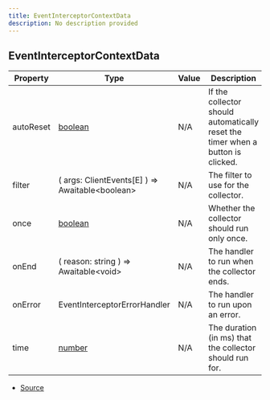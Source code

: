 ```yaml
---
title: EventInterceptorContextData
description: No description provided
---
```


## EventInterceptorContextData

| Property | Type | Value | Description |
| ----------- | ----------- | ----------- | ----------- |
| autoReset | [boolean](https://developer.mozilla.org/en-US/docs/Web/JavaScript/Reference/Global_Objects/Boolean) | N/A | If the collector should automatically reset the timer when a button is clicked. |
| filter | (   args: ClientEvents\[E] ) => Awaitable\<boolean> | N/A | The filter to use for the collector. |
| once | [boolean](https://developer.mozilla.org/en-US/docs/Web/JavaScript/Reference/Global_Objects/Boolean) | N/A | Whether the collector should run only once. |
| onEnd | (   reason: string ) => Awaitable\<void> | N/A | The handler to run when the collector ends. |
| onError | EventInterceptorErrorHandler | N/A | The handler to run upon an error. |
| time | [number](https://developer.mozilla.org/en-US/docs/Web/JavaScript/Reference/Global_Objects/Number) | N/A | The duration (in ms) that the collector should run for. |


- [Source](https://github.com/underctrl-io/commandkit/blob/141d1404ab18a8e659209a0fab65466bf3b6dd85/packages/commandkit/src/components/common/EventInterceptor.ts#L3)
